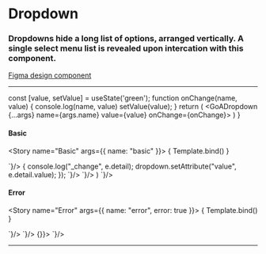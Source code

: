 
<Meta title="Components/Dropdown" />

# Dropdown

### Dropdowns hide a long list of options, arranged vertically. A single select menu list is revealed upon intercation with this component.

[Figma design component](https://www.figma.com/file/3pb2IK8s2QUqWieH79KdN7/%E2%9D%96-Components-%7C-DIO-DS?node-id=700%3A7316)

---

  const [value, setValue] = useState('green');
  function onChange(name, value) {
    console.log(name, value)
    setValue(value);
  }
  return (
    <GoADropdown {...args} name={args.name} value={value} onChange={onChange}>
      <GoADropdownOption name={args.name} value="red" label="Red" />
      <GoADropdownOption name={args.name} value="green" label="Green" />
      <GoADropdownOption name={args.name} value="blue" label="Blue" />
    </GoADropdown>
  )
}

#### Basic

<Story name="Basic" args={{ name: "basic" }}>
  { Template.bind() }
</Story>

<Tabs>
  <Tab label="Web Component">
    <CodeSnippet lang="html" code={`
      <goa-dropdown id="dropdown" name="colors">
        <goa-dropdown-item value="red" name="colors" label="Red" />
        <goa-dropdown-item value="green" name="colors" label="Green" />
        <goa-dropdown-item value="blue" name="colors" label="Blue" />
      </goa-dropdown>
    `}/>
    <CodeSnippet lang="js" code={`
      var dropdown = document.getElementById("dropdown");
      dropdown.addEventListener("_change", e => {
        console.log("_change", e.detail);
        dropdown.setAttribute("value", e.detail.value);
      });
    `}/>
  </Tab>
  <Tab label="Angular">
    <CodeSnippet lang="html" code={`
      <goa-dropdown name="colors"
          placeholder="Select a user"
          [value]="selectedColor"
          (_change)="selectColor($event)">
          <goa-dropdown-item
            name="colors"
            *ngFor="let color of colors"
            [value]="color"
            [label]="color"
          >
          </goa-dropdown-item>
      </goa-dropdown>
    `}/>
    <CodeSnippet lang="js" code={`
      export class MyComponent {
        colors: string[] = ['red', 'green', 'blue'];
        selectedColors: string[] = ['red'];
        selectColor(event: any) {
          this.selectedColors = event.detail.value;
        }
      }
    `}/>
  </Tab>
  <Tab label="React">
    <CodeSnippet lang="tsx" code={`
      const [value, setValue] = useState('green');
      function onChange(name, value) {
        setValue(value);
      }
      return (
        <GoADropdown name="colors" value={value} onChange={onChange}>
          <GoADropdownOption name="colors" value="red" label="Red" />
          <GoADropdownOption name="colors" value="green" label="Green" />
          <GoADropdownOption name="colors" value="blue" label="Blue" />
        </GoADropdown>
      )
    `}/>
  </Tab>
</Tabs>


#### Error
<Story name="Error" args={{ name: "error", error: true }}>
  { Template.bind() }
</Story>

<Tabs>
  <Tab label="Web Component">
    <CodeSnippet lang="html" code={`
      <goa-dropdown id="dropdown" name="colors" error="true">
        <goa-dropdown-item value="red" name="colors" label="Red" />
        <goa-dropdown-item value="green" name="colors" label="Green" />
        <goa-dropdown-item value="blue" name="colors" label="Blue" />
      </goa-dropdown>
    `}/>
  </Tab>
  <Tab label="Angular">
    <CodeSnippet lang="html" code={`
      <goa-dropdown name="colors" placeholder="Select a user" error="true">
        <goa-dropdown-item value="red" name="colors" label="Red"></goa-dropdown-item>
        <goa-dropdown-item value="green" name="colors" label="Green"></goa-dropdown-item>
        <goa-dropdown-item value="blue" name="colors" label="Blue"></goa-dropdown-item>
      </goa-dropdown>
    `}/>
  </Tab>
  <Tab label="React">
    <CodeSnippet lang="tsx" code={`
      <GoADropdown name="colors" error={true} value={value} onChange={() => {}}>
        <GoADropdownOption name="colors" value="red" label="Red" />
        <GoADropdownOption name="colors" value="green" label="Green" />
        <GoADropdownOption name="colors" value="blue" label="Blue" />
      </GoADropdown>
    `}/>
  </Tab>
</Tabs>

---

<SupportInfo />
